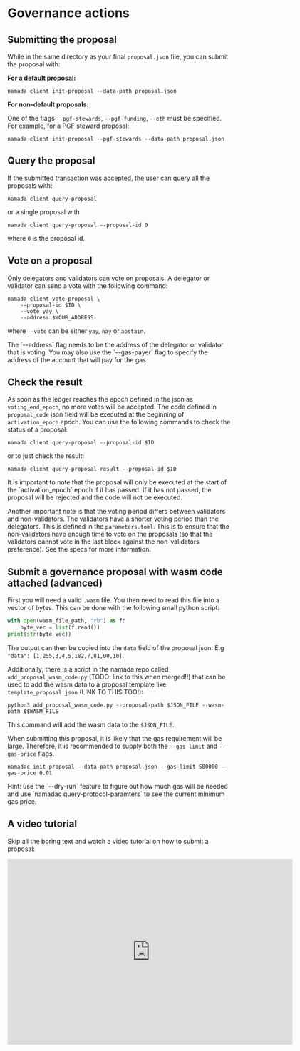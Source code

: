 
# Governance actions

## Submitting the proposal
While in the same directory as your final `proposal.json` file, you can submit the proposal with:

**For a default proposal:**

```shell copy
namada client init-proposal --data-path proposal.json 
```

**For non-default proposals:**

One of the flags `--pgf-stewards`, `--pgf-funding`, `--eth` must be specified. For example, for a PGF steward proposal:

```shell copy
namada client init-proposal --pgf-stewards --data-path proposal.json
```

## Query the proposal
If the submitted transaction was accepted, the user can query all the proposals with:

```shell copy
namada client query-proposal
```

or a single proposal with

```shell copy
namada client query-proposal --proposal-id 0
```

where `0` is the proposal id.

## Vote on a proposal

Only delegators and validators can vote on proposals. A delegator or validator can send a vote with the following command:

```shell copy
namada client vote-proposal \
    --proposal-id $ID \
    --vote yay \
    --address $YOUR_ADDRESS
```
where `--vote` can be either `yay`, `nay` or `abstain`.

<Callout type="info">
The `--address` flag needs to be the address of the delegator or validator that is voting. You may also use the `--gas-payer` flag to specify the address of the account that will pay for the gas.
</Callout>


## Check the result

As soon as the ledger reaches the epoch defined in the json as `voting_end_epoch`, no more votes will be accepted.
The code defined in `proposal_code` json field will be executed at the beginning of `activation_epoch` epoch. You can use the following commands to check the status of a proposal:

```shell copy
namada client query-proposal --proposal-id $ID
```

or to just check the result:

```shell copy
namada client query-proposal-result --proposal-id $ID
```

<Callout type="info">
It is important to note that the proposal will only be executed at the start of the `activation_epoch` epoch if it has passed. If it has not passed, the proposal will be rejected and the code will not be executed.

Another important note is that the voting period differs between validators and non-validators. The validators have a shorter voting period than the delegators. This is defined in the `parameters.toml`. This is to ensure that the non-validators have enough time to vote on the proposals (so that the validators cannot vote in the last block against the non-validators preference). See the specs for more information.
</Callout>

## Submit a governance proposal with wasm code attached (advanced)

First you will need a valid `.wasm` file. You then need to read this file into a vector of bytes. This can be done with the following small python script:

```python
with open(wasm_file_path, "rb") as f:
    byte_vec = list(f.read())
print(str(byte_vec))
```

The output can then be copied into the `data` field of the proposal json. E.g `"data": [1,255,3,4,5,182,7,81,90,10]`.

Additionally, there is a script in the namada repo called `add_proposal_wasm_code.py` (TODO: link to this when merged!!) that can be used to add the wasm data to a proposal template like `template_proposal.json` (LINK TO THIS TOO!):

```shell copy
python3 add_proposal_wasm_code.py --proposal-path $JSON_FILE --wasm-path $$WASM_FILE
```

This command will add the wasm data to the `$JSON_FILE`.

When submitting this proposal, it is likely that the gas requirement will be large. Therefore, it is recommended to supply both the `--gas-limit` and `--gas-price` flags.

```shell copy
namadac init-proposal --data-path proposal.json --gas-limit 500000 --gas-price 0.01
```

<Callout type="info">
Hint: use the `--dry-run` feature to figure out how much gas will be needed and use `namadac query-protocol-paramters` to see the current minimum gas price.
</Callout>

## A video tutorial
Skip all the boring text and watch a video tutorial on how to submit a proposal:

<iframe src="https://player.vimeo.com/video/914426953?badge=0&amp;autopause=0&amp;player_id=0&amp;app_id=58479" width="640" height="416" frameBorder="0" allow="autoplay; fullscreen; picture-in-picture" allowFullScreen></iframe>
